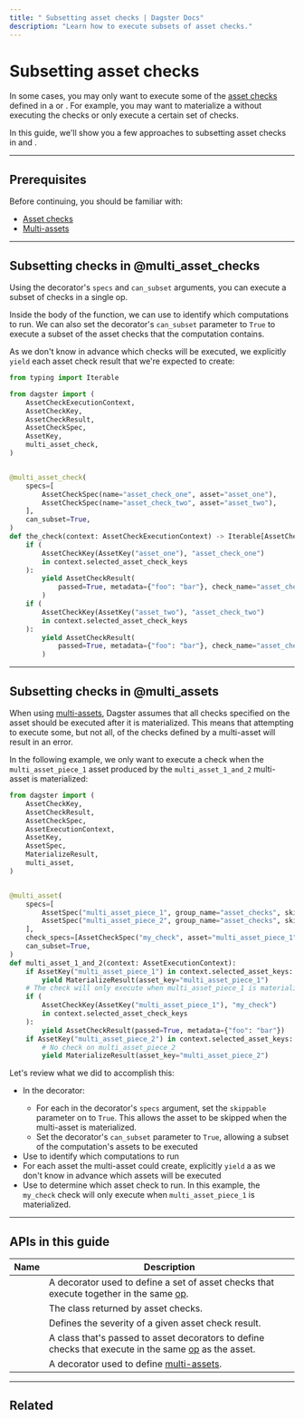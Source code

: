 ```yaml
---
title: " Subsetting asset checks | Dagster Docs"
description: "Learn how to execute subsets of asset checks."
---
```


# Subsetting asset checks

In some cases, you may only want to execute some of the [asset checks](/concepts/assets/asset-checks) defined in a <PyObject object="multi_asset" decorator /> or <PyObject object="multi_asset_check" decorator />. For example, you may want to materialize a <PyObject object="multi_asset" decorator /> without executing the checks or only execute a certain set of checks.

In this guide, we'll show you a few approaches to subsetting asset checks in <PyObject object="multi_asset_check" decorator pluralize /> and <PyObject object="multi_asset" decorator pluralize />.

---

## Prerequisites

Before continuing, you should be familiar with:

- [Asset checks](/concepts/assets/asset-checks)
- [Multi-assets](/concepts/assets/multi-assets)

---

## Subsetting checks in @multi_asset_checks

Using the <PyObject object="multi_asset_check" decorator /> decorator's `specs` and `can_subset` arguments, you can execute a subset of checks in a single op.

Inside the body of the function, we can use <PyObject object="AssetCheckExecutionContext" displayText="AssetCheckExecutionContext.selected_asset_check_keys" /> to identify which computations to run. We can also set the decorator's `can_subset` parameter to `True` to execute a subset of the asset checks that the computation contains.

As we don't know in advance which checks will be executed, we explicitly `yield` each asset check result that we're expected to create:

```python file=/concepts/assets/asset_checks/subset_multi_asset_check.py
from typing import Iterable

from dagster import (
    AssetCheckExecutionContext,
    AssetCheckKey,
    AssetCheckResult,
    AssetCheckSpec,
    AssetKey,
    multi_asset_check,
)


@multi_asset_check(
    specs=[
        AssetCheckSpec(name="asset_check_one", asset="asset_one"),
        AssetCheckSpec(name="asset_check_two", asset="asset_two"),
    ],
    can_subset=True,
)
def the_check(context: AssetCheckExecutionContext) -> Iterable[AssetCheckResult]:
    if (
        AssetCheckKey(AssetKey("asset_one"), "asset_check_one")
        in context.selected_asset_check_keys
    ):
        yield AssetCheckResult(
            passed=True, metadata={"foo": "bar"}, check_name="asset_check_one"
        )
    if (
        AssetCheckKey(AssetKey("asset_two"), "asset_check_two")
        in context.selected_asset_check_keys
    ):
        yield AssetCheckResult(
            passed=True, metadata={"foo": "bar"}, check_name="asset_check_two"
        )
```

---

## Subsetting checks in @multi_assets

When using [multi-assets](/concepts/assets/multi-assets), Dagster assumes that all checks specified on the asset should be executed after it is materialized. This means that attempting to execute some, but not all, of the checks defined by a multi-asset will result in an error.

In the following example, we only want to execute a check when the `multi_asset_piece_1` asset produced by the `multi_asset_1_and_2` multi-asset is materialized:

```python file=/concepts/assets/asset_checks/subset_check_multi_asset.py
from dagster import (
    AssetCheckKey,
    AssetCheckResult,
    AssetCheckSpec,
    AssetExecutionContext,
    AssetKey,
    AssetSpec,
    MaterializeResult,
    multi_asset,
)


@multi_asset(
    specs=[
        AssetSpec("multi_asset_piece_1", group_name="asset_checks", skippable=True),
        AssetSpec("multi_asset_piece_2", group_name="asset_checks", skippable=True),
    ],
    check_specs=[AssetCheckSpec("my_check", asset="multi_asset_piece_1")],
    can_subset=True,
)
def multi_asset_1_and_2(context: AssetExecutionContext):
    if AssetKey("multi_asset_piece_1") in context.selected_asset_keys:
        yield MaterializeResult(asset_key="multi_asset_piece_1")
    # The check will only execute when multi_asset_piece_1 is materialized
    if (
        AssetCheckKey(AssetKey("multi_asset_piece_1"), "my_check")
        in context.selected_asset_check_keys
    ):
        yield AssetCheckResult(passed=True, metadata={"foo": "bar"})
    if AssetKey("multi_asset_piece_2") in context.selected_asset_keys:
        # No check on multi_asset_piece_2
        yield MaterializeResult(asset_key="multi_asset_piece_2")
```

Let's review what we did to accomplish this:

- In the <PyObject object="multi_asset" decorator /> decorator:
  - For each <PyObject object="AssetSpec" /> in the decorator's `specs` argument, set the `skippable` parameter on <PyObject object="AssetSpec" /> to `True`. This allows the asset to be skipped when the multi-asset is materialized.
  - Set the decorator's `can_subset` parameter to `True`, allowing a subset of the computation's assets to be executed
- Use <PyObject object="AssetExecutionContext" displayText="AssetExecutionContext.selected_asset_keys" /> to identify which computations to run
- For each asset the multi-asset could create, explicitly `yield` a <PyObject object="MaterializeResult" /> as we don't know in advance which assets will be executed
- Use <PyObject object="AssetExecutionContext" displayText="AssetExecutionContext.selected_asset_check_keys" /> to determine which asset check to run. In this example, the `my_check` check will only execute when `multi_asset_piece_1` is materialized.

---

## APIs in this guide

| Name                                              | Description                                                                                                                           |
| ------------------------------------------------- | ------------------------------------------------------------------------------------------------------------------------------------- |
| <PyObject object="multi_asset_check" decorator /> | A decorator used to define a set of asset checks that execute together in the same [op](/concepts/ops-jobs-graphs/ops).               |
| <PyObject object="AssetCheckResult" />            | The class returned by asset checks.                                                                                                   |
| <PyObject object="AssetCheckSeverity" />          | Defines the severity of a given asset check result.                                                                                   |
| <PyObject object="AssetCheckSpec" />              | A class that's passed to asset decorators to define checks that execute in the same [op](/concepts/ops-jobs-graphs/ops) as the asset. |
| <PyObject object="multi_asset" decorator />       | A decorator used to define [multi-assets](/concepts/assets/multi-assets).                                                             |

---

## Related

<ArticleList>
  <ArticleListItem
    title="Asset checks"
    href="/concepts/assets/asset-checks"
  ></ArticleListItem>
  <ArticleListItem
    title="Asset definitions"
    href="/concepts/assets/software-defined-assets"
  ></ArticleListItem>
  <ArticleListItem
    title="Defining and executing asset checks"
    href="/concepts/assets/asset-checks/define-execute-asset-checks"
  ></ArticleListItem>
  <ArticleListItem
    title="Using asset checks to check data freshness"
    href="/concepts/assets/asset-checks/checking-for-data-freshness"
  ></ArticleListItem>
</ArticleList>
